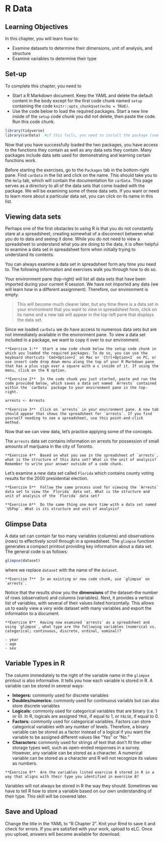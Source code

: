 # R Data

## Learning Objectives

In this chapter, you will learn how to:

- Examine datasets to determine their dimensions, unit of analysis, and structure
- Examine variables to determine their type

## Set-up

To complete this chapter, you need to

- Start a R Markdown document. Keep the YAML and delete the default content in the body except for the first code chunk named `setup` containing the code `knitr::opts_chunk$set(echo = TRUE)`.
- Use the code below to load the required packages. Start a new line inside of the `setup` code chunk you did not delete, then paste the code. Run this code chunk.

```r
library(tidyverse)
library(carData)  #if this fails, you need to install the package (see R Chapter 1)
```

Now that you have successfully loaded the two packages, you have access to the functions they contain as well as any data sets they contain. Many packages include data sets used for demonstrating and learning certain functions work. 

Before starting the exercises, go to the `Packages` tab in the bottom-right pane. Find `carData` in the list and click on the name. This should take you to the `Help` tab, which will contain the documentation for `carData`. This page serves as a directory to all of the data sets that come loaded with the package. We will be examining some of these data sets. If you want or need to learn more about a particular data set, you can click on its name in this list. 

## Viewing data sets

Perhaps one of the first obstacles to using R is that you do not constantly stare at a spreadsheet, creating somewhat of a disconnect between what you do to data and seeing it done. While you do not need to view a spreadsheet to understand what you are doing to the data, it is often helpful to examine a data set in spreadsheet form when initially trying to understand its contents.

You can always examine a data set in spreadsheet form any time you need to. The following information and exercises walk you through how to do so.

Your environment pane (top-right) will list all data sets that have been imported during your current R session. We have not imported any data (we will learn how in a different assignment). Therefore, our environment is empty.

> This will become much clearer later, but any time there is a data set in your environment that you want to view in spreadsheet form, click on its name and a new tab will appear in the top-left pane that displays the data set.

Since we loaded `carData` we do have access to numerous data sets but are not immediately available in the environment pane. To view a data set included in a package, we want to copy it over to our environment.

```block
**Exercise 1:**  Start a new code chunk below the setup code chunk in which you loaded the required packages. To do so, you can use the keyboard shortcuts `Cmd+Option+I` on Mac or `Ctrl+Option+I` on PC, or use insert code drop down menu along the top of your R Markdown pane that has a plus sign over a square with a c inside of it. If using the menu, click on the R option.
```

```block
**Exercise 2**  In the code chunk you just started, paste and run the code provided below, which saves a data set named `Arrests` contained within the `carData` package to your environment pane in the top-right.
```

```r
arrests <- Arrests
```

```block
**Exercise 3**  Click on `arrests` in your environment pane. A new tab should appear that shows the spreadsheet for `arrests`. If you find yourself needing to see a spreadsheet, use this point-and-click method.
```

Now that we can view data, let's practice applying some of the concepts. 

The `arrests` data set contains information on arrests for possession of small amounts of marijuana in the city of Toronto. 

```block
**Exercise 4**  Based on what you see in the spreadsheet of `arrests`, what is the structure of this data set? What is the unit of analysis? Remember to write your answer outside of a code chunk.
```

Let's examine a new data set called `Florida` which contains county voting results for the 2000 presidential election.

```block
**Exercise 5**  Follow the same process used for viewing the `Arrests` data set to view the `Florida` data set. What is the structure and unit of analysis of the `Florida` data set? 
```

```block
**Exercise 6**  Do the same thing one more time with a data set named `USPop`. What is its structure and unit of analysis? 
```

## Glimpse Data

A data set can contain far too many variables (columns) and observations (rows) to effectively scroll through in a spreadsheet. The `glimpse` function generates a compact printout providing key information about a data set. The general code is as follows:

```r
glimpse(dataset)
```

where we replace `dataset` with the name of the `dataset`.

```block
**Exercise 7**  In an existing or new code chunk, use `glimpse` on `arrests`. 
```

Notice that the results show you the **dimensions** of the dataset--the number of rows (observation) and columns (variables). Next, it provides a vertical list of variables, with several of their values listed horizontally. This allows us to easily view a very wide dataset with many variables and export the information to a document. 

```block
**Exercise 8**  Having now examined `arrests` as a spreadsheet and using `glimpse`, what type are the following variables (numerical vs. categorical; continuous, discrete, ordinal, nominal)? 

- year
- age
- sex
```


## Variable Types in R

The column immediately to the right of the variable name in the `glimpse` printout is also informative. It tells you how each variable is stored in R. A variable can be stored in several ways:

- **Integers:** commonly used for discrete variables
- **Doubles/numerics:** commonly used for continuous variabls but can also store discrete variables
- **Logicals:** commonly used for categorical variables that are binary (i.e. 1 or 0). In R, logicals are assigned `TRUE`, if equal to 1, or `FALSE`, if equal to 0.
- **Factors:** commonly used for categorical variables. Factors can store categorical variables with any number of levels. Therefore, a binary variable can be stored as a factor instead of a logical if you want the variable to be assigned different values like "Yes" or "No."
- **Characters:** commonly used for strings of text that don't fit the other storage types well, such as open-ended responses in a survey. However, any variable can be stored as a character. A numerical variable can be stored as a character and R will not recognize its values as numbers.

```block
**Exercise 9**  Are the variables listed exercise 8 stored in R in a way that aligns with their type you identified in exercise 8?
```

Variables will not always be stored in R the way they should. Sometimes we have to tell R how to store a variable based on our own understanding of their type. This skill will be covered later.

## Save and Upload

Change the title in the YAML to "R Chapter 2". Knit your Rmd to save it and check for errors. If you are satisfied with your work, upload to eLC. Once you upload, answers will become available for download.
